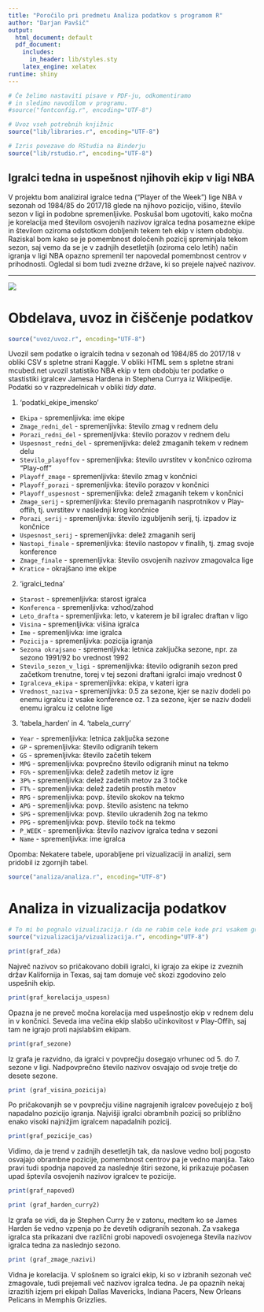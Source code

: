 ```yaml
---
title: "Poročilo pri predmetu Analiza podatkov s programom R"
author: "Darjan Pavšič"
output:
  html_document: default
  pdf_document:
    includes:
      in_header: lib/styles.sty
    latex_engine: xelatex
runtime: shiny
---
```


```r
# Če želimo nastaviti pisave v PDF-ju, odkomentiramo
# in sledimo navodilom v programu.
#source("fontconfig.r", encoding="UTF-8")

# Uvoz vseh potrebnih knjižnic
source("lib/libraries.r", encoding="UTF-8")
```

```r
# Izris povezave do RStudia na Binderju
source("lib/rstudio.r", encoding="UTF-8")
```

## Igralci tedna in uspešnost njihovih ekip v ligi NBA

V projektu bom analiziral igralce tedna ("Player of the Week") lige NBA v sezonah od 1984/85 do 2017/18 glede na njihovo pozicijo, višino, število sezon v ligi in podobne spremenljivke. Poskušal bom ugotoviti, kako močna je korelacija med številom osvojenih nazivov igralca tedna posamezne ekipe in številom oziroma odstotkom dobljenih tekem teh ekip v istem obdobju. Raziskal bom kako se je pomembnost določenih pozicij spreminjala tekom sezon, saj vemo da se je v zadnjih desetletjih (oziroma celo letih) način igranja v ligi NBA opazno spremenil ter napovedal pomembnost centrov v prihodnosti. Ogledal si bom tudi zvezne države, ki so prejele največ nazivov.

***

![](slike/nba-r.jpg)


# Obdelava, uvoz in čiščenje podatkov

```r
source("uvoz/uvoz.r", encoding="UTF-8")
```

Uvozil sem podatke o igralcih tedna v sezonah od 1984/85 do 2017/18 v obliki CSV s spletne strani Kaggle. V obliki HTML sem s spletne strani mcubed.net uvozil statistiko NBA ekip v tem obdobju ter podatke o stastistiki igralcev Jamesa Hardena in Stephena Currya iz Wikipedije. Podatki so v razpredelnicah v obliki *tidy data*.


1. 'podatki_ekipe_imensko'

  - `Ekipa` - spremenljivka: ime ekipe
  - `Zmage_redni_del` - spremenljivka: število zmag v rednem delu
  - `Porazi_redni_del` - spremenljivka: število porazov v rednem delu
  - `Uspesnost_redni_del` - spremenljivka: delež zmaganih tekem v rednem delu
  - `Stevilo_playoffov` - spremenljivka: število uvrstitev v končnico oziroma "Play-off"
  - `Playoff_zmage` - spremenljivka: število zmag v končnici
  - `Playoff_porazi` - spremenljivka: število porazov v končnici
  - `Playoff_uspesnost` - spremenljivka: delež zmaganih tekem v končnici
  - `Zmage_serij` - spremenljivka: število premaganih nasprotnikov v Play-offih, tj. uvrstitev v naslednji krog končnice
  - `Porazi_serij` - spremenljivka: število izgubljenih serij, tj. izpadov iz končnice
  - `Uspesnost_serij` - spremenljivka: delež zmaganih serij
  - `Nastopi_finale` - spremenljivka: število nastopov v finalih, tj. zmag svoje konference
  - `Zmage_finale` - spremenljivka: število osvojenih nazivov zmagovalca lige
  - `Kratice` - okrajšano ime ekipe
  

2. 'igralci_tedna'

  - `Starost` - spremenljivka: starost igralca
  - `Konferenca` - spremenljivka: vzhod/zahod
  - `Leto_drafta` - spremenljivka: leto, v katerem je bil igralec draftan v ligo
  - `Visina` - spremenljivka: višina igralca
  - `Ime` - spremenljivka: ime igralca
  - `Pozicija` - spremenljivka: pozicija igranja
  - `Sezona okrajsano` - spremenljivka: letnica zaključka sezone, npr. za sezono 1991/92 bo vrednost 1992
  - `Stevilo_sezon_v_ligi` - spremenljivka: število odigranih sezon pred začetkom trenutne, torej v tej sezoni draftani igralci imajo vrednost 0
  - `Igralceva_ekipa` - spremenljivka: ekipa, v kateri igra
  - `Vrednost_naziva` - spremenljivka: 0.5 za sezone, kjer se naziv dodeli po enemu igralcu iz vsake konference oz. 1 za sezone, kjer se naziv dodeli enemu igralcu iz celotne lige


3. 'tabela_harden' in 4. 'tabela_curry'

 - `Year` - spremenljivka: letnica zaključka sezone
 - `GP` - spremenljivka: število odigranih tekem
 - `GS` - spremenljivka: število začetih tekem
 - `MPG` - spremenljivka: povprečno število odigranih minut na tekmo
 - `FG%` - spremenljivka: delež zadetih metov iz igre
 - `3P%` - spremenljivka: delež zadetih metov za 3 točke
 - `FT%` - spremenljivka: delež zadetih prostih metov
 - `RPG` - spremenljivka: povp. število skokov na tekmo
 - `APG` - spremenljivka: povp. število asistenc na tekmo
 - `SPG` - spremenljivka: povp. število ukradenih žog na tekmo
 - `PPG` - spremenljivka: povp. število točk na tekmo
 - `P_WEEK` - spremenljivka: število nazivov igralca tedna v sezoni
 - `Name` - spremenljivka: ime igralca

  
Opomba: Nekatere tabele, uporabljene pri vizualizaciji in analizi, sem pridobil iz zgornjih tabel.


```r
source("analiza/analiza.r", encoding="UTF-8")
```


# Analiza in vizualizacija podatkov

```r
# To mi bo pognalo vizualizacija.r (da ne rabim cele kode pri vsakem grafu)
source("vizualizacija/vizualizacija.r", encoding="UTF-8")
```



```r
print(graf_zda)

```

Največ nazivov so pričakovano dobili igralci, ki igrajo za ekipe iz zveznih držav Kalifornija in Texas, saj tam domuje več skozi zgodovino zelo uspešnih ekip.




```r
print(graf_korelacija_uspesn)

```


Opazna je ne preveč močna korelacija med uspešnostjo ekip v rednem delu in v končnici. Seveda ima večina ekip slabšo učinkovitost v Play-Offih, saj tam ne igrajo proti najslabšim ekipam.




```r
print(graf_sezone)

```

Iz grafa je razvidno, da igralci v povprečju dosegajo vrhunec od 5. do 7. sezone v ligi. Nadpovprečno število nazivov osvajajo od svoje tretje do desete sezone.




```r
print (graf_visina_pozicija)

```

Po pričakovanjih se v povprečju višine nagrajenih igralcev povečujejo z bolj napadalno pozicijo igranja. Najvišji igralci obrambnih pozicij so približno enako visoki najnižjim igralcem napadalnih pozicij.




```r
print(graf_pozicije_cas)

```

Vidimo, da je trend v zadnjih desetletjih tak, da naslove vedno bolj pogosto osvajajo obrambne pozicije, pomembnost centrov pa je vedno manjša. Tako pravi tudi spodnja napoved za naslednje štiri sezone, ki prikazuje počasen upad šptevila osvojenih nazivov igralcev te pozicije.




```r
print(graf_napoved)

```




```r
print (graf_harden_curry2)

```

Iz grafa se vidi, da je Stephen Curry že v zatonu, medtem ko se James Harden še vedno vzpenja po že devetih odigranih sezonah. Za vsakega igralca sta prikazani dve različni grobi napovedi osvojenega števila nazivov igralca tedna za naslednjo sezono.




```r
print (graf_zmage_nazivi)

```


Vidna je korelacija. V splošnem so igralci ekip, ki so v izbranih sezonah več zmagovale, tudi prejemali več nazivov igralca tedna. Je pa opaznih nekaj izrazitih izjem pri ekipah Dallas Mavericks, Indiana Pacers, New Orleans Pelicans in Memphis Grizzlies.

 

